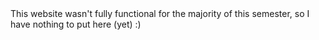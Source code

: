 <div class="lower-shelf">
    This website wasn't fully functional for the majority of this semester, so I have nothing to put here (yet) :)
</div>